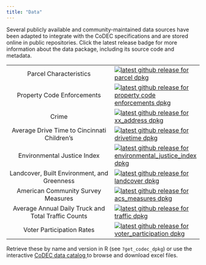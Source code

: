 ```yaml
---
title: "Data"
---
```


Several publicly available and community-maintained data sources have been adapted to integrate with the CoDEC specifications and are stored online in public repositories.
Click the latest release badge for more information about the data package, including its source code and metadata.

| | |
|:-----:|:----|
| Parcel Characteristics |[![latest github release for parcel dpkg](https://img.shields.io/github/v/release/geomarker-io/codec?sort=date&filter=parcel-*&display_name=tag&label=%5B%E2%98%B0%5D&labelColor=%238CB4C3&color=%23396175)](https://github.com/geomarker-io/codec/releases?q=parcel&expanded=false)|
| Property Code Enforcements |[![latest github release for property code enforcements dpkg](https://img.shields.io/github/v/release/geomarker-io/codec?sort=date&filter=property_code_enforcements-*&display_name=tag&label=%5B%E2%98%B0%5D&labelColor=%238CB4C3&color=%23396175)](https://github.com/geomarker-io/codec/releases?q=property_code_enforcements&expanded=false)|
| Crime |[![latest github release for xx_address dpkg](https://img.shields.io/github/v/release/geomarker-io/codec?sort=date&filter=xx_address-*&display_name=tag&label=%5B%E2%98%B0%5D&labelColor=%238CB4C3&color=%23396175)](https://github.com/geomarker-io/codec/releases?q=xx_address&expanded=false)|
| Average Drive Time to Cincinnati Children's |[![latest github release for drivetime dpkg](https://img.shields.io/github/v/release/geomarker-io/codec?sort=date&filter=drivetime-*&display_name=tag&label=%5B%E2%98%B0%5D&labelColor=%238CB4C3&color=%23396175)](https://github.com/geomarker-io/CODECtools/releases?q=drivetime&expanded=false)|
| Environmental Justice Index |[![latest github release for environmental_justice_index dpkg](https://img.shields.io/github/v/release/geomarker-io/codec?sort=date&filter=environmental_justice_index-*&display_name=tag&label=%5B%E2%98%B0%5D&labelColor=%238CB4C3&color=%23396175)](https://github.com/geomarker-io/codec/releases?q=environmental_justice_index&expanded=false)|
| Landcover, Built Environment, and Greenness |[![latest github release for landcover dpkg](https://img.shields.io/github/v/release/geomarker-io/codec?sort=date&filter=landcover-*&display_name=tag&label=%5B%E2%98%B0%5D&labelColor=%238CB4C3&color=%23396175)](https://github.com/geomarker-io/codec/releases?q=landcover&expanded=false)|
| American Community Survey Measures |[![latest github release for acs_measures dpkg](https://img.shields.io/github/v/release/geomarker-io/codec?sort=date&filter=acs_measures-*&display_name=tag&label=%5B%E2%98%B0%5D&labelColor=%238CB4C3&color=%23396175)](https://github.com/geomarker-io/codec/releases?q=acs_measures&expanded=false)|
| Average Annual Daily Truck and Total Traffic Counts |[![latest github release for traffic dpkg](https://img.shields.io/github/v/release/geomarker-io/codec?sort=date&filter=traffic-*&display_name=tag&label=%5B%E2%98%B0%5D&labelColor=%238CB4C3&color=%23396175)](https://github.com/geomarker-io/codec/releases?q=traffic&expanded=false)|
| Voter Participation Rates |[![latest github release for voter_participation dpkg](https://img.shields.io/github/v/release/geomarker-io/codec?sort=date&filter=voter_participation-*&display_name=tag&label=%5B%E2%98%B0%5D&labelColor=%238CB4C3&color=%23396175)](https://github.com/geomarker-io/codec/releases?q=voter_participation_rates&expanded=false)|

Retrieve these by name and version in R (see `?get_codec_dpkg`) or use the interactive <a href="codec_catalog_site/index.html" target="_blank" rel="noopener noreferrer"> CoDEC data catalog </a> to browse and download excel files.
